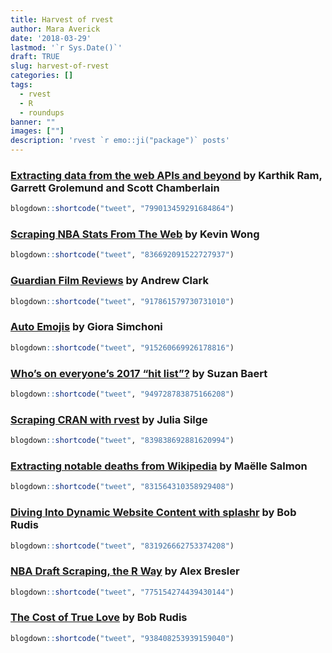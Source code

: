```yaml
---
title: Harvest of rvest
author: Mara Averick
date: '2018-03-29'
lastmod: '`r Sys.Date()`'
draft: TRUE
slug: harvest-of-rvest
categories: []
tags:
  - rvest
  - R
  - roundups
banner: ""
images: [""]
description: 'rvest `r emo::ji("package")` posts'
---
```


### [Extracting data from the web APIs and beyond](https://github.com/ropensci/user2016-tutorial) by Karthik Ram, Garrett Grolemund and Scott Chamberlain

```r
blogdown::shortcode("tweet", "799013459291684864")
```

### [Scraping NBA Stats From The Web](http://kevinfw.com/post/web-scraping-with-r/) by Kevin Wong

```r
blogdown::shortcode("tweet", "836692091522727937")
```

### [Guardian Film Reviews](https://www.mytinyshinys.com/2017/10/07/guardian-film-reviews/) by Andrew Clark

```r
blogdown::shortcode("tweet", "917861579730731010")
```

### [Auto Emojis](http://giorasimchoni.com/2017/07/02/2017-07-02-emojis-diy/) by Giora Simchoni

```r
blogdown::shortcode("tweet", "915260669926178816")
```

### [Who's on everyone's 2017 "hit list"?](https://suzanbaert.netlify.com/2018/01/2017radiohitlist/) by Suzan Baert

```r
blogdown::shortcode("tweet", "949728783875166208")
```

### [Scraping CRAN with rvest](https://juliasilge.com/blog/scraping-cran/) by Julia Silge

```r
blogdown::shortcode("tweet", "839838692881620994")
```

### [Extracting notable deaths from Wikipedia](http://www.masalmon.eu/2017/02/12/wikideaths3_scraping/) by Maëlle Salmon

```r
blogdown::shortcode("tweet", "831564310358929408")
```

### [Diving Into Dynamic Website Content with splashr](https://rud.is/b/2017/02/09/diving-into-dynamic-website-content-with-splashr/) by Bob Rudis

```r
blogdown::shortcode("tweet", "831926662753374208")
```

### [NBA Draft Scraping, the R Way](http://asbcllc.com/blog/2015/september/nba_draft_scraping_the_r_way/index.html) by Alex Bresler

```r
blogdown::shortcode("tweet", "775154274439430144")
```

### [The Cost of True Love](https://rud.is/b/2017/12/05/the-cost-of-true-love-a-k-a-the-tidy-and-expensive-twelve-days-of-christmas/) by Bob Rudis

```r
blogdown::shortcode("tweet", "938408253939159040")
```

